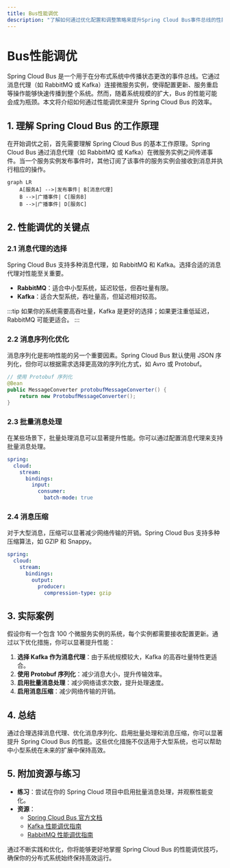 ```yaml
---
title: Bus性能调优
description: "了解如何通过优化配置和调整策略来提升Spring Cloud Bus事件总线的性能，确保高效的消息传递和系统稳定性。"
---
```


# Bus性能调优

Spring Cloud Bus 是一个用于在分布式系统中传播状态更改的事件总线。它通过消息代理（如 RabbitMQ 或 Kafka）连接微服务实例，使得配置更新、服务重启等操作能够快速传播到整个系统。然而，随着系统规模的扩大，Bus 的性能可能会成为瓶颈。本文将介绍如何通过性能调优来提升 Spring Cloud Bus 的效率。

## 1. 理解 Spring Cloud Bus 的工作原理

在开始调优之前，首先需要理解 Spring Cloud Bus 的基本工作原理。Spring Cloud Bus 通过消息代理（如 RabbitMQ 或 Kafka）在微服务实例之间传递事件。当一个服务实例发布事件时，其他订阅了该事件的服务实例会接收到消息并执行相应的操作。

```mermaid
graph LR
    A[服务A] -->|发布事件| B[消息代理]
    B -->|广播事件| C[服务B]
    B -->|广播事件| D[服务C]
```

## 2. 性能调优的关键点

### 2.1 消息代理的选择

Spring Cloud Bus 支持多种消息代理，如 RabbitMQ 和 Kafka。选择合适的消息代理对性能至关重要。

- **RabbitMQ**：适合中小型系统，延迟较低，但吞吐量有限。
- **Kafka**：适合大型系统，吞吐量高，但延迟相对较高。

:::tip
如果你的系统需要高吞吐量，Kafka 是更好的选择；如果更注重低延迟，RabbitMQ 可能更适合。
:::

### 2.2 消息序列化优化

消息序列化是影响性能的另一个重要因素。Spring Cloud Bus 默认使用 JSON 序列化，但你可以根据需求选择更高效的序列化方式，如 Avro 或 Protobuf。

```java
// 使用 Protobuf 序列化
@Bean
public MessageConverter protobufMessageConverter() {
    return new ProtobufMessageConverter();
}
```

### 2.3 批量消息处理

在某些场景下，批量处理消息可以显著提升性能。你可以通过配置消息代理来支持批量消息处理。

```yaml
spring:
  cloud:
    stream:
      bindings:
        input:
          consumer:
            batch-mode: true
```

### 2.4 消息压缩

对于大型消息，压缩可以显著减少网络传输的开销。Spring Cloud Bus 支持多种压缩算法，如 GZIP 和 Snappy。

```yaml
spring:
  cloud:
    stream:
      bindings:
        output:
          producer:
            compression-type: gzip
```

## 3. 实际案例

假设你有一个包含 100 个微服务实例的系统，每个实例都需要接收配置更新。通过以下优化措施，你可以显著提升性能：

1. **选择 Kafka 作为消息代理**：由于系统规模较大，Kafka 的高吞吐量特性更适合。
2. **使用 Protobuf 序列化**：减少消息大小，提升传输效率。
3. **启用批量消息处理**：减少网络请求次数，提升处理速度。
4. **启用消息压缩**：减少网络传输的开销。

## 4. 总结

通过合理选择消息代理、优化消息序列化、启用批量处理和消息压缩，你可以显著提升 Spring Cloud Bus 的性能。这些优化措施不仅适用于大型系统，也可以帮助中小型系统在未来的扩展中保持高效。

## 5. 附加资源与练习

- **练习**：尝试在你的 Spring Cloud 项目中启用批量消息处理，并观察性能变化。
- **资源**：
  - [Spring Cloud Bus 官方文档](https://spring.io/projects/spring-cloud-bus)
  - [Kafka 性能调优指南](https://kafka.apache.org/documentation/#performance)
  - [RabbitMQ 性能调优指南](https://www.rabbitmq.com/performance.html)

通过不断实践和优化，你将能够更好地掌握 Spring Cloud Bus 的性能调优技巧，确保你的分布式系统始终保持高效运行。